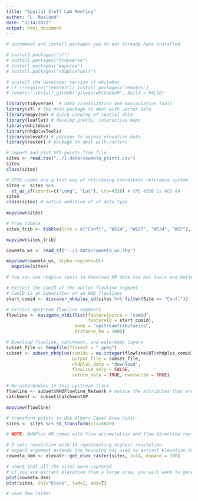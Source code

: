 ```yaml
---
title: "Spatial Stuff Lab Meeting"
author: "L. Naslund"
date: "2/14/2022"
output: html_document
---
```


```r
# uncomment and install packages you do not already have installed 

# install.packages("sf")
# install.packages("tidyverse")
# install.packages("mapview")
# install.packages("nhdplusTools")

# install the developer version of whitebox
# if (!require("remotes")) install.packages('remotes')
# remotes::install_github("giswqs/whiteboxR", build = FALSE)

library(tidyverse)  # data visualization and manipulation tools
library(sf) # the main package to deal with vector data
library(mapview) # quick viewing of spatial data
library(leaflet) # develop pretty, interactive maps 
library(whitebox)
library(nhdplusTools)
library(elevatr) # package to access elevation data
library(raster) # package to deal with rasters 
```

```r
# import and plot GPS points from file
sites <- read.csv("../1-data/coweeta_points.csv") 
sites
class(sites)

# EPSG codes are a fast way of retrieving coordinate reference system 
sites <- sites %>% 
  st_as_sf(coords=c("Long", "Lat"), crs=4326) # CRS 4326 is WGS 84 
sites
class(sites) # notice addition of sf data type
  
mapview(sites)

# from tibble
sites_trib <- tibble(Site = c("Confl", "WS14", "WS27", "WS34", "WS7"), Lat = c(35.05975, 35.05406, 35.03798, 35.06088, 35.06414), Long = c(-83.42846, -83.43160, -83.45887, -83.45475, -83.44039)) %>% st_as_sf(coords=c("Long", "Lat"), crs=4326)

mapview(sites_trib)
```

```r
coweeta_ws <- read_sf("../1-data/coweeta_ws.shp") 

mapview(coweeta_ws, alpha.regions=0)+
  mapview(sites)
```

```r
# You can use nhdplus tools to download HR data too but tools are better developed for V2

# Extract the ComID of the outlet flowline segment
# ComID is an identifier of an NHD flowlines
start_comid <- discover_nhdplus_id(sites %>% filter(Site == "Confl"))

# Extract upstream flowline segments
flowline <- navigate_nldi(list(featureSource = "comid",
                               featureID = start_comid),
                          mode = "upstreamTributaries",
                          distance_km = 1000)

# Download flowline, catchment, and waterbody layers 
subset_file <- tempfile(fileext = ".gpkg")
subset <- subset_nhdplus(comids = as.integer(flowline$UT$nhdplus_comid),
                         output_file = subset_file,
                         nhdplus_data = "download",
                         flowline_only = FALSE,
                         return_data = TRUE, overwrite = TRUE)

# No waterbodies in this upstream trace
flowline <- subset$NHDFlowline_Network # notice the attributes that are downloaded (e.g., stream order, QAMA) 
catchment <- subset$CatchmentSP

mapview(flowline)
```

```r
# transform points to USA Albers Equal Area Conic
sites <- sites %>% st_transform(crs=5070)

# NOTE: NHDPlus HR comes with flow accumulation and flow direction rasters. I would highly recommend starting with these rasters if you are working with US data but am showing how to generate these rasters if you aren't working with US data. 

# Z sets resolution with 14 representing highest resolution
# expand argument extends the bounding box used to extract elevation data
coweeta_dem <- elevatr::get_elev_raster(sites, z=14, expand = 100)

# check that all the sites were captured
# if you are extract elevation from a large area, you will want to generate a bounding box (st_bbox(coweeta_dem)) and plot that because it will take forever for the raster to plot.
plot(coweeta_dem)
plot(sites, col="black", lwd=2, add=T)

# save dem raster


```

